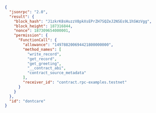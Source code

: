 ```json
{
  "jsonrpc": "2.0",
  "result": {
    "block_hash": "J1zkrK8sHuzzV8pkXsEPrZH7SQZeJ2NSEs9L1hSWzVgg",
    "block_height": 187316844,
    "nonce": 187309654000001,
    "permission": {
      "FunctionCall": {
        "allowance": "149788200694421800000000",
        "method_names": [
          "write_record",
          "get_record",
          "get_greeting",
          "__contract_abi",
          "contract_source_metadata"
        ],
        "receiver_id": "contract.rpc-examples.testnet"
      }
    }
  },
  "id": "dontcare"
}
```
